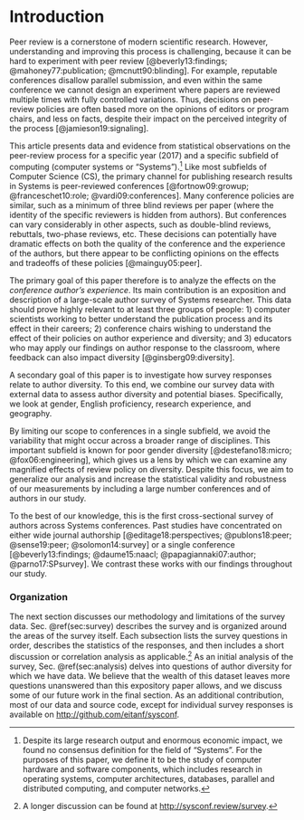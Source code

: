 # Introduction {#sec:intro}

Peer review is a cornerstone of modern scientific research. However, understanding and improving this process is challenging, because it can be hard to experiment with peer review [@beverly13:findings; @mahoney77:publication; @mcnutt90:blinding]. For example, reputable conferences disallow parallel submission, and even within the same conference we cannot design an experiment where papers are reviewed multiple times with fully controlled variations. Thus, decisions on peer-review policies are often based more on the opinions of editors or program chairs, and less on facts, despite their impact on the perceived integrity of the process [@jamieson19:signaling].

This article presents data and evidence from statistical observations on the peer-review process for a specific year (2017) and a specific subfield of computing (computer systems or "Systems").^[Despite its large research output and enormous economic impact, we found no consensus definition for the field of "Systems". For the purposes of this paper, we define it to be the study of computer hardware and software components, which includes research in operating systems, computer architectures, databases, parallel and distributed computing, and computer networks.]  Like most subfields of Computer Science (CS), the primary channel for publishing research results in Systems is peer-reviewed conferences [@fortnow09:growup; @franceschet10:role; @vardi09:conferences]. Many conference policies are similar, such as a minimum of three blind reviews per paper (where the identity of the specific reviewers is hidden from authors). But conferences can vary considerably in other aspects, such as double-blind reviews, rebuttals, two-phase reviews, etc. These decisions can potentially have dramatic effects on both the quality of the conference and the experience of the authors, but there appear to be conflicting opinions on the effects and tradeoffs of these policies [@mainguy05:peer].

The primary goal of this paper therefore is to analyze the effects on the _conference author's experience_. Its main contribution is an exposition and description of a large-scale author survey of Systems researcher. This data should prove highly relevant to at least three groups of people: 1) computer scientists working to better understand the publication process and its effect in their careers; 2) conference chairs wishing to understand the effect of their policies on author experience and diversity; and 3) educators who may apply our findings on author response to the classroom, where feedback can also impact diversity [@ginsberg09:diversity].

A secondary goal of this paper is to investigate how survey responses relate to author diversity. To this end, we combine our survey data with external data to assess author diversity and potential biases. Specifically, we look at gender, English proficiency, research experience, and geography.

By limiting our scope to conferences in a single subfield, we avoid the variability that might occur across a broader range of disciplines. This important subfield is known for poor gender diversity [@destefano18:micro; @fox06:engineering], which gives us a lens by which we can examine any magnified effects of review policy on diversity. Despite this focus, we aim to generalize our analysis and increase the statistical validity and robustness of our measurements by including a large number conferences and of authors in our study.

To the best of our knowledge, this is the first cross-sectional survey of authors across Systems conferences. Past studies have concentrated on either wide journal authorship [@editage18:perspectives; @publons18:peer; @sense19:peer; @solomon14:survey] or a single conference [@beverly13:findings; @daume15:naacl; @papagiannaki07:author; @parno17:SPsurvey]. We contrast these works with our findings throughout our study.

### Organization {-}
The next section discusses our methodology and limitations of the survey data. Sec. \@ref(sec:survey) describes the survey and is organized around the areas of the survey itself. Each subsection lists the survey questions in order, describes the statistics of the responses, and then includes a short discussion or correlation analysis as applicable.^[A longer discussion can be found at [http://sysconf.review/survey](http://sysconf.review/survey).] 
As an initial analysis of the survey, Sec. \@ref(sec:analysis) delves into questions of author diversity for which we have data. We believe that the wealth of this dataset leaves more questions unanswered than this expository paper allows, and we discuss some of our future work in the final section. As an additional contribution, most of our data and source code, except for individual survey responses is available on [http://github.com/eitanf/sysconf](http://github.com/eitanf/sysconf).
